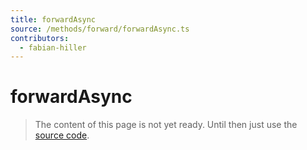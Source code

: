 ```yaml
---
title: forwardAsync
source: /methods/forward/forwardAsync.ts
contributors:
  - fabian-hiller
---
```


# forwardAsync

> The content of this page is not yet ready. Until then just use the [source code](https://github.com/fabian-hiller/valibot/blob/main/library/src/methods/forward/forwardAsync.ts).
